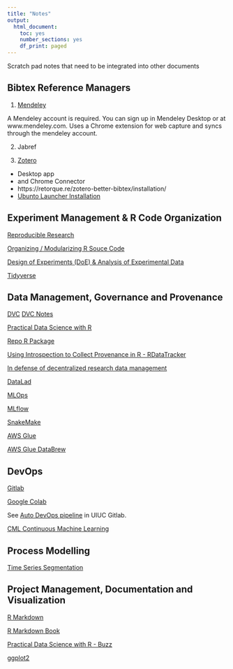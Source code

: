 ```yaml
---
title: "Notes"
output:
  html_document:
    toc: yes
    number_sections: yes
    df_print: paged
---
```


Scratch pad notes that need to be integrated into other documents

## Bibtex Reference Managers

1. [Mendeley](https://www.mendeley.com/download-desktop-new/)

A Mendeley account is required. You can sign up in Mendeley Desktop or at www.mendeley.com.  Uses a Chrome extension for web capture and syncs through the mendeley account.

2. Jabref

3. [Zotero](https://www.zotero.org/download/)

  - Desktop app
  - and Chrome Connector
  - https://retorque.re/zotero-better-bibtex/installation/
  - [Ubunto Launcher Installation](https://www.zotero.org/support/installation)

## Experiment Management & R Code Organization

[Reproducible Research](https://cran.rstudio.com/web/views/ReproducibleResearch.html)

[Organizing / Modularizing R Souce Code]( https://cran.r-project.org/web/packages/modules/vignettes/modulesAsFiles.html )

[Design of Experiments (DoE) & Analysis of Experimental Data](https://cran.rstudio.com/web/views/ExperimentalDesign.html)

[Tidyverse](https://www.tidyverse.org/)

## Data Management, Governance and Provenance

[DVC](https://dvc.org)
[DVC Notes](./DVC_Notes.Rmd)

[Practical Data Science with R](https://github.com/WinVector/PDSwR2/blob/main/Buzz/buzzm.md)

[Repo R Package](https://cran.r-project.org/web/packages/repo/vignettes/index.html)

[Using Introspection to Collect Provenance in R - RDataTracker](https://www.mdpi.com/2227-9709/5/1/12/pdf) 

[In defense of decentralized research data management](https://www.degruyter.com/document/doi/10.1515/nf-2020-0037/html)

[DataLad](https://www.datalad.org/)

[MLOps](https://en.wikipedia.org/wiki/MLOps)

[MLflow](https://mlflow.org/)

[SnakeMake](https://snakemake.readthedocs.io/en/stable/)

[AWS Glue](https://aws.amazon.com/glue)

[AWS Glue DataBrew](https://aws.amazon.com/glue/features/databrew/)

## DevOps

[Gitlab](https://about.gitlab.com/)

[Google Colab](https://colab.research.google.com/)

See [Auto DevOps pipeline](https://gitlab.engr.illinois.edu/wbc3/msfe-ie522-statistical-methods-summer-project/-/settings/ci_cd) in UIUC Gitlab.

[CML Continuous Machine Learning](https://cml.dev/)

## Process Modelling

[Time Series Segmentation](https://en.wikipedia.org/wiki/Time-series_segmentation)

## Project Management, Documentation and Visualization

[R Markdown](https://rmarkdown.rstudio.com/)

[R Markdown Book](https://bookdown.org/yihui/rmarkdown/)

[Practical Data Science with R - Buzz](https://github.com/WinVector/PDSwR2/tree/main/Buzz)

[ggplot2](https://ggplot2.tidyverse.org/)